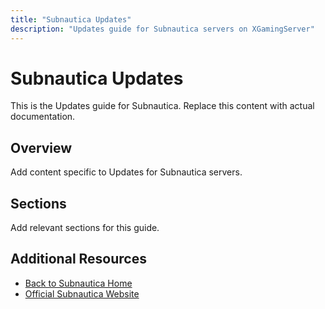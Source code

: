 ```yaml
---
title: "Subnautica Updates"
description: "Updates guide for Subnautica servers on XGamingServer"
---
```


# Subnautica Updates

This is the Updates guide for Subnautica. Replace this content with actual documentation.

## Overview

Add content specific to Updates for Subnautica servers.

## Sections

Add relevant sections for this guide.

## Additional Resources

- [Back to Subnautica Home](./index)
- [Official Subnautica Website](https://example.com)
